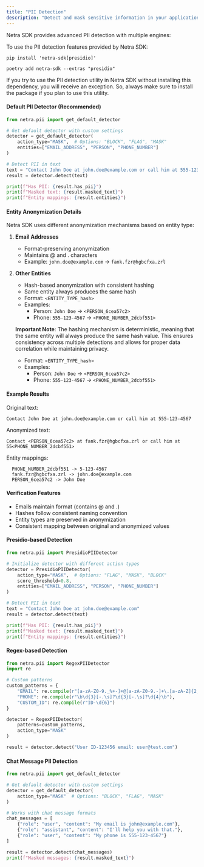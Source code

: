 ```yaml
---
title: "PII Detection"
description: "Detect and mask sensitive information in your application"
---
```


Netra SDK provides advanced PII detection with multiple engines:

To use the PII detection features provided by Netra SDK:

<CodeGroup>

```shellscript pip
pip install 'netra-sdk[presidio]'
```


```shellscript poetry
poetry add netra-sdk --extras "presidio"
```

</CodeGroup>

<Warning>
  If you try to use the PII detection utility in Netra SDK without installing this dependency, you will receive an exception. So, always make sure to install the package if you plan to use this utility.
</Warning>

#### Default PII Detector (Recommended)

<CodeGroup>

```python python
from netra.pii import get_default_detector

# Get default detector with custom settings
detector = get_default_detector(
    action_type="MASK",  # Options: "BLOCK", "FLAG", "MASK"
    entities=["EMAIL_ADDRESS", "PERSON", "PHONE_NUMBER"]
)

# Detect PII in text
text = "Contact John Doe at john.doe@example.com or call him at 555-123-4567"
result = detector.detect(text)

print(f"Has PII: {result.has_pii}")
print(f"Masked text: {result.masked_text}")
print(f"Entity mappings: {result.entities}")
```

</CodeGroup>

#### Entity Anonymization Details

Netra SDK uses different anonymization mechanisms based on entity type:

1. **Email Addresses**
   - Format-preserving anonymization
   - Maintains @ and . characters
   - Example: `john.doe@example.com` → `fank.fzr@hgbcfxa.zrl`
2. **Other Entities**
   - Hash-based anonymization with consistent hashing
   - Same entity always produces the same hash
   - Format: `<ENTITY_TYPE_hash>`
   - Examples:
     - Person: `John Doe` → `<PERSON_6cea57c2>`
     - Phone: `555-123-4567` → `<PHONE_NUMBER_2dcbf551>`

   **Important Note**: The hashing mechanism is deterministic, meaning that the same entity will always produce the same hash value. This ensures consistency across multiple detections and allows for proper data correlation while maintaining privacy.
   - Format: `<ENTITY_TYPE_hash>`
   - Examples:
     - Person: `John Doe` → `<PERSON_6cea57c2>`
     - Phone: `555-123-4567` → `<PHONE_NUMBER_2dcbf551>`

#### Example Results

Original text:

```
Contact John Doe at john.doe@example.com or call him at 555-123-4567
```

Anonymized text:

```
Contact <PERSON_6cea57c2> at fank.fzr@hgbcfxa.zrl or call him at 55<PHONE_NUMBER_2dcbf551>
```

Entity mappings:

```
  PHONE_NUMBER_2dcbf551 -> 5-123-4567
  fank.fzr@hgbcfxa.zrl -> john.doe@example.com
  PERSON_6cea57c2 -> John Doe
```

#### Verification Features

- Emails maintain format (contains @ and .)
- Hashes follow consistent naming convention
- Entity types are preserved in anonymization
- Consistent mapping between original and anonymized values

#### Presidio-based Detection

<CodeGroup>

```python python
from netra.pii import PresidioPIIDetector

# Initialize detector with different action types
detector = PresidioPIIDetector(
    action_type="MASK",  # Options: "FLAG", "MASK", "BLOCK"
    score_threshold=0.8,
    entities=["EMAIL_ADDRESS", "PERSON", "PHONE_NUMBER"]
)

# Detect PII in text
text = "Contact John Doe at john.doe@example.com"
result = detector.detect(text)

print(f"Has PII: {result.has_pii}")
print(f"Masked text: {result.masked_text}")
print(f"Entity mappings: {result.entities}")
```

</CodeGroup>

#### Regex-based Detection

<CodeGroup>

```python python
from netra.pii import RegexPIIDetector
import re

# Custom patterns
custom_patterns = {
    "EMAIL": re.compile(r"[a-zA-Z0-9._%+-]+@[a-zA-Z0-9.-]+\.[a-zA-Z]{2,}"),
    "PHONE": re.compile(r"\b\d{3}[-.\s]?\d{3}[-.\s]?\d{4}\b"),
    "CUSTOM_ID": re.compile(r"ID-\d{6}")
}

detector = RegexPIIDetector(
    patterns=custom_patterns,
    action_type="MASK"
)

result = detector.detect("User ID-123456 email: user@test.com")
```

</CodeGroup>

#### Chat Message PII Detection

<CodeGroup>

```python python
from netra.pii import get_default_detector

# Get default detector with custom settings
detector = get_default_detector(
    action_type="MASK"  # Options: "BLOCK", "FLAG", "MASK"
)

# Works with chat message formats
chat_messages = [
    {"role": "user", "content": "My email is john@example.com"},
    {"role": "assistant", "content": "I'll help you with that."},
    {"role": "user", "content": "My phone is 555-123-4567"}
]

result = detector.detect(chat_messages)
print(f"Masked messages: {result.masked_text}")
```

</CodeGroup>